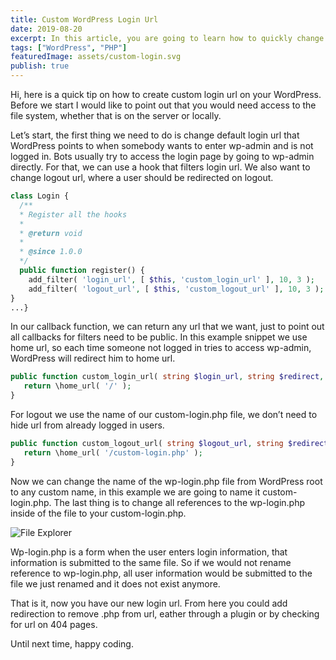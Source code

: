 ```yaml
---
title: Custom WordPress Login Url
date: 2019-08-20
excerpt: In this article, you are going to learn how to quickly change default WordPress login url.
tags: ["WordPress", "PHP"]
featuredImage: assets/custom-login.svg
publish: true
---
```


Hi, here is a quick tip on how to create custom login url on your WordPress. Before we start I would like to point out that you would need access to the file system, whether that is on the server or locally.

Let’s start, the first thing we need to do is change default login url that WordPress points to when somebody wants to enter wp-admin and is not logged in. Bots usually try to access the login page by going to wp-admin directly. For that, we can use a hook that filters login url. We also want to change logout url, where a user should be redirected on logout.

```PHP
class Login {
  /**
  * Register all the hooks
  *
  * @return void
  *
  * @since 1.0.0
  */ 
  public function register() {
    add_filter( 'login_url', [ $this, 'custom_login_url' ], 10, 3 );
    add_filter( 'logout_url', [ $this, 'custom_logout_url' ], 10, 3 );
}
...}
```

In our callback function, we can return any url that we want, just to point out all callbacks for filters need to be public. In this example snippet we use home url, so each time someone not logged in tries to access wp-admin, WordPress will redirect him to home url.

```PHP
public function custom_login_url( string $login_url, string $redirect, bool $force_reauth ) : string {
   return \home_url( '/' );
}
```

For logout we use the name of our custom-login.php file, we don’t need to hide url from already logged in users.

```PHP
public function custom_logout_url( string $logout_url, string $redirect ) : string {
   return \home_url( '/custom-login.php' );
}
```

Now we can change the name of the wp-login.php file from WordPress root to any custom name, in this example we are going to name it custom-login.php. The last thing is to change all references to the wp-login.php inside of the file to your custom-login.php.

![File Explorer](assets/files.jpg)

Wp-login.php is a form when the user enters login information, that information is submitted to the same file. So if we would not rename reference to wp-login.php, all user information would be submitted to the file we just renamed and it does not exist anymore.

That is it, now you have our new login url. From here you could add redirection to remove .php from url, eather through a plugin or by checking for url on 404 pages.

Until next time, happy coding.
